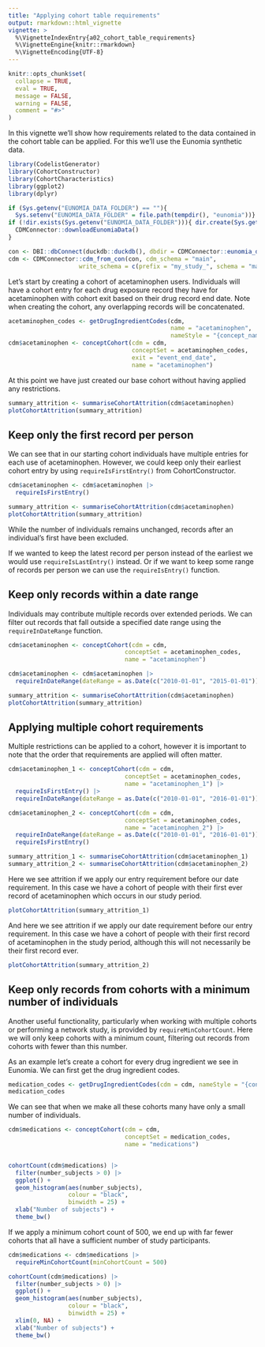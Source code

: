 ---
title: "Applying cohort table requirements"
output: rmarkdown::html_vignette
vignette: >
  %\VignetteIndexEntry{a02_cohort_table_requirements}
  %\VignetteEngine{knitr::rmarkdown}
  %\VignetteEncoding{UTF-8}
---

```{r, include = FALSE}
knitr::opts_chunk$set(
  collapse = TRUE,
  eval = TRUE, 
  message = FALSE, 
  warning = FALSE,
  comment = "#>"
)
```

In this vignette we'll show how requirements related to the data contained in the cohort table can be applied. For this we'll use the Eunomia synthetic data.

```{r}
library(CodelistGenerator)
library(CohortConstructor)
library(CohortCharacteristics)
library(ggplot2)
library(dplyr)
```

```{r, include = FALSE}
if (Sys.getenv("EUNOMIA_DATA_FOLDER") == ""){
  Sys.setenv("EUNOMIA_DATA_FOLDER" = file.path(tempdir(), "eunomia"))}
if (!dir.exists(Sys.getenv("EUNOMIA_DATA_FOLDER"))){ dir.create(Sys.getenv("EUNOMIA_DATA_FOLDER"))
  CDMConnector::downloadEunomiaData()  
}
```

```{r}
con <- DBI::dbConnect(duckdb::duckdb(), dbdir = CDMConnector::eunomia_dir())
cdm <- CDMConnector::cdm_from_con(con, cdm_schema = "main", 
                    write_schema = c(prefix = "my_study_", schema = "main"))
```

Let's start by creating a cohort of acetaminophen users. Individuals will have a cohort entry for each drug exposure record they have for acetaminophen with cohort exit based on their drug record end date. Note when creating the cohort, any overlapping records will be concatenated. 

```{r}
acetaminophen_codes <- getDrugIngredientCodes(cdm, 
                                              name = "acetaminophen", 
                                              nameStyle = "{concept_name}")
cdm$acetaminophen <- conceptCohort(cdm = cdm, 
                                   conceptSet = acetaminophen_codes, 
                                   exit = "event_end_date",
                                   name = "acetaminophen")
```

At this point we have just created our base cohort without having applied any restrictions.

```{r}
summary_attrition <- summariseCohortAttrition(cdm$acetaminophen)
plotCohortAttrition(summary_attrition)
```


## Keep only the first record per person

We can see that in our starting cohort individuals have multiple entries for each use of acetaminophen. However, we could keep only their earliest cohort entry by using `requireIsFirstEntry()` from CohortConstructor.

```{r}
cdm$acetaminophen <- cdm$acetaminophen |> 
  requireIsFirstEntry()

summary_attrition <- summariseCohortAttrition(cdm$acetaminophen)
plotCohortAttrition(summary_attrition)
```

While the number of individuals remains unchanged, records after an individual's first have been excluded. 

If we wanted to keep the latest record per person instead of the earliest we would use `requireIsLastEntry()` instead. Or if we want to keep some range of records per person we can use the `requireIsEntry()` function.

## Keep only records within a date range

Individuals may contribute multiple records over extended periods. We can filter out records that fall outside a specified date range using the `requireInDateRange` function.

```{r}
cdm$acetaminophen <- conceptCohort(cdm = cdm, 
                                 conceptSet = acetaminophen_codes, 
                                 name = "acetaminophen")
```

```{r}
cdm$acetaminophen <- cdm$acetaminophen |> 
  requireInDateRange(dateRange = as.Date(c("2010-01-01", "2015-01-01")))

summary_attrition <- summariseCohortAttrition(cdm$acetaminophen)
plotCohortAttrition(summary_attrition)
```

## Applying multiple cohort requirements

Multiple restrictions can be applied to a cohort, however it is important to note that the order that requirements are applied will often matter.

```{r}
cdm$acetaminophen_1 <- conceptCohort(cdm = cdm, 
                                 conceptSet = acetaminophen_codes, 
                                 name = "acetaminophen_1") |> 
  requireIsFirstEntry() |>
  requireInDateRange(dateRange = as.Date(c("2010-01-01", "2016-01-01")))

cdm$acetaminophen_2 <- conceptCohort(cdm = cdm, 
                                 conceptSet = acetaminophen_codes, 
                                 name = "acetaminophen_2") |>
  requireInDateRange(dateRange = as.Date(c("2010-01-01", "2016-01-01"))) |> 
  requireIsFirstEntry()
```

```{r}
summary_attrition_1 <- summariseCohortAttrition(cdm$acetaminophen_1)
summary_attrition_2 <- summariseCohortAttrition(cdm$acetaminophen_2)
```

Here we see attrition if we apply our entry requirement before our date requirement. In this case we have a cohort of people with their first ever record of acetaminophen which occurs in our study period.

```{r}
plotCohortAttrition(summary_attrition_1)
```

And here we see attrition if we apply our date requirement before our entry requirement. In this case we have a cohort of people with their first record of acetaminophen in the study period, although this will not necessarily be their first record ever.

```{r}
plotCohortAttrition(summary_attrition_2)
```


## Keep only records from cohorts with a minimum number of individuals

Another useful functionality, particularly when working with multiple cohorts or performing a network study, is provided by `requireMinCohortCount`. Here we will only keep cohorts with a minimum count, filtering out records from cohorts with fewer than this number. 

As an example let's create a cohort for every drug ingredient we see in Eunomia. We can first get the drug ingredient codes.

```{r}
medication_codes <- getDrugIngredientCodes(cdm = cdm, nameStyle = "{concept_name}")
medication_codes
```

We can see that when we make all these cohorts many have only a small number of individuals.

```{r}
cdm$medications <- conceptCohort(cdm = cdm, 
                                 conceptSet = medication_codes,
                                 name = "medications")


cohortCount(cdm$medications) |> 
  filter(number_subjects > 0) |> 
  ggplot() +
  geom_histogram(aes(number_subjects),
                 colour = "black",
                 binwidth = 25) +  
  xlab("Number of subjects") +
  theme_bw()
```

If we apply a minimum cohort count of 500, we end up with far fewer cohorts that all have a sufficient number of study participants.

```{r}
cdm$medications <- cdm$medications |> 
  requireMinCohortCount(minCohortCount = 500)

cohortCount(cdm$medications) |> 
  filter(number_subjects > 0) |> 
  ggplot() +
  geom_histogram(aes(number_subjects),
                 colour = "black",
                 binwidth = 25) + 
  xlim(0, NA) + 
  xlab("Number of subjects") +
  theme_bw()
```



